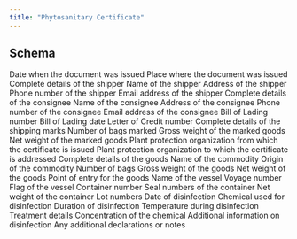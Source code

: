 ---
title: "Phytosanitary Certificate"
---

## Schema

<ParamField path="document.dateOfIssue" type="string">
  Date when the document was issued
</ParamField>

<ParamField path="document.placeOfIssue" type="string">
  Place where the document was issued
</ParamField>

<ParamField path="shipper.fullInformation" type="string">
  Complete details of the shipper
</ParamField>

<ParamField path="shipper.name" type="string">
  Name of the shipper
</ParamField>

<ParamField path="shipper.address" type="string">
  Address of the shipper
</ParamField>

<ParamField path="shipper.contactDetails.phone" type="string">
  Phone number of the shipper
</ParamField>

<ParamField path="shipper.contactDetails.email" type="string">
  Email address of the shipper
</ParamField>

<ParamField path="consignee.fullInformation" type="string">
  Complete details of the consignee
</ParamField>

<ParamField path="consignee.name" type="string">
  Name of the consignee
</ParamField>

<ParamField path="consignee.address" type="string">
  Address of the consignee
</ParamField>

<ParamField path="consignee.contactDetails.phone" type="string">
  Phone number of the consignee
</ParamField>

<ParamField path="consignee.contactDetails.email" type="string">
  Email address of the consignee
</ParamField>

<ParamField path="billOfLading.number" type="string">
  Bill of Lading number
</ParamField>

<ParamField path="billOfLading.date" type="string">
  Bill of Lading date
</ParamField>

<ParamField path="lcNumber" type="string">
  Letter of Credit number
</ParamField>

<ParamField path="shippingMarks[].fullInformation" type="string">
  Complete details of the shipping marks
</ParamField>

<ParamField path="shippingMarks[].bags" type="number">
  Number of bags marked
</ParamField>

<ParamField path="shippingMarks[].grossWeight" type="number">
  Gross weight of the marked goods
</ParamField>

<ParamField path="shippingMarks[].netWeight" type="number">
  Net weight of the marked goods
</ParamField>

<ParamField path="plantProtectionOrganizations.from" type="string">
  Plant protection organization from which the certificate is issued
</ParamField>

<ParamField path="plantProtectionOrganizations.to" type="string">
  Plant protection organization to which the certificate is addressed
</ParamField>

<ParamField path="descriptionOfGoods[].fullInformation" type="string">
  Complete details of the goods
</ParamField>

<ParamField path="descriptionOfGoods[].commodity.name" type="string">
  Name of the commodity
</ParamField>

<ParamField path="descriptionOfGoods[].commodity.origin" type="string">
  Origin of the commodity
</ParamField>

<ParamField path="descriptionOfGoods[].bags" type="number">
  Number of bags
</ParamField>

<ParamField path="descriptionOfGoods[].grossWeight" type="number">
  Gross weight of the goods
</ParamField>

<ParamField path="descriptionOfGoods[].netWeight" type="number">
  Net weight of the goods
</ParamField>

<ParamField path="pointOfEntry" type="string">
  Point of entry for the goods
</ParamField>

<ParamField path="vesselDetails.name" type="string">
  Name of the vessel
</ParamField>

<ParamField path="vesselDetails.voyageNumber" type="string">
  Voyage number
</ParamField>

<ParamField path="vesselDetails.flag" type="string">
  Flag of the vessel
</ParamField>

<ParamField path="containers[].containerNumber" type="string">
  Container number
</ParamField>

<ParamField path="containers[].sealNumbers" type="array">
  Seal numbers of the container
</ParamField>

<ParamField path="containers[].netWeight" type="number">
  Net weight of the container
</ParamField>

<ParamField path="lotNumbers" type="array">
  Lot numbers
</ParamField>

<ParamField path="disinfectionDetails.date" type="string">
  Date of disinfection
</ParamField>

<ParamField path="disinfectionDetails.chemical" type="string">
  Chemical used for disinfection
</ParamField>

<ParamField path="disinfectionDetails.duration" type="string">
  Duration of disinfection
</ParamField>

<ParamField path="disinfectionDetails.temperature" type="string">
  Temperature during disinfection
</ParamField>

<ParamField path="disinfectionDetails.treatment" type="string">
  Treatment details
</ParamField>

<ParamField path="disinfectionDetails.concentration" type="string">
  Concentration of the chemical
</ParamField>

<ParamField path="disinfectionDetails.additionalInformation" type="string">
  Additional information on disinfection
</ParamField>

<ParamField path="additionalDeclaration" type="string">
  Any additional declarations or notes
</ParamField>
